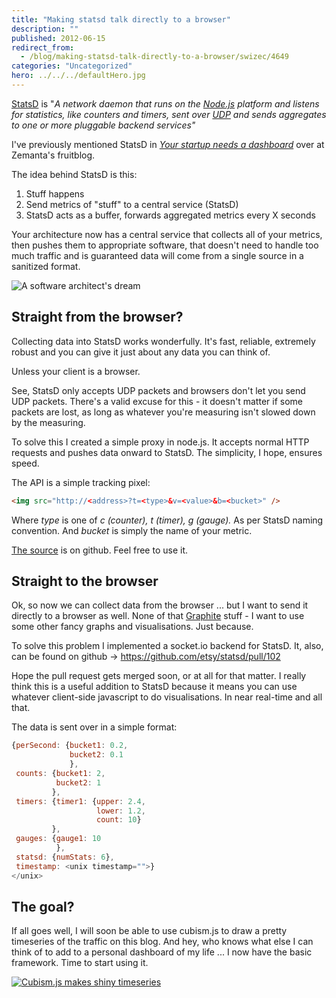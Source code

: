 ```yaml
---
title: "Making statsd talk directly to a browser"
description: ""
published: 2012-06-15
redirect_from:
  - /blog/making-statsd-talk-directly-to-a-browser/swizec/4649
categories: "Uncategorized"
hero: ../../../defaultHero.jpg
---
```


[StatsD](https://github.com/etsy/statsd) is "_A network daemon that runs on the [Node.js](http://nodejs.org/) platform and listens for statistics, like counters and timers, sent over [UDP](http://en.wikipedia.org/wiki/User_Datagram_Protocol) and sends aggregates to one or more pluggable backend services"_

I've previously mentioned StatsD in _[Your startup needs a dashboard](http://www.zemanta.com/fruitblog/your-startup-needs-a-dashboard/)_ over at Zemanta's fruitblog.

The idea behind StatsD is this:

1.  Stuff happens
2.  Send metrics of "stuff" to a central service (StatsD)
3.  StatsD acts as a buffer, forwards aggregated metrics every X seconds

Your architecture now has a central service that collects all of your metrics, then pushes them to appropriate software, that doesn't need to handle too much traffic and is guaranteed data will come from a single source in a sanitized format.

![A software architect's dream](https://distilleryimage0.instagram.com/1d60c314b6de11e1a9f71231382044a1_7.jpg "A software architect's dream")

## Straight from the browser?

Collecting data into StatsD works wonderfully. It's fast, reliable, extremely robust and you can give it just about any data you can think of.

Unless your client is a browser.

See, StatsD only accepts UDP packets and browsers don't let you send UDP packets. There's a valid excuse for this - it doesn't matter if some packets are lost, as long as whatever you're measuring isn't slowed down by the measuring.

To solve this I created a simple proxy in node.js. It accepts normal HTTP requests and pushes data onward to StatsD. The simplicity, I hope, ensures speed.

The API is a simple tracking pixel:

```html
<img src="http://<address>?t=<type>&v=<value>&b=<bucket>" />
```

Where _type_ is one of _c _(counter)_, t _(timer)_, g _(gauge)_._ As per StatsD naming convention. And _bucket_ is simply the name of your metric.

[The source](https://github.com/Swizec/personal-dashboard/blob/master/collectors/js_proxy/server.js) is on github. Feel free to use it.

## Straight to the browser

Ok, so now we can collect data from the browser ... but I want to send it directly to a browser as well. None of that [Graphite](http://graphite.wikidot.com/) stuff - I want to use some other fancy graphs and visualisations. Just because.

To solve this problem I implemented a socket.io backend for StatsD. It, also, can be found on github -> <https://github.com/etsy/statsd/pull/102>

Hope the pull request gets merged soon, or at all for that matter. I really think this is a useful addition to StatsD because it means you can use whatever client-side javascript to do visualisations. In near real-time and all that.

The data is sent over in a simple format:

```javascript
{perSecond: {bucket1: 0.2,
             bucket2: 0.1
             },
 counts: {bucket1: 2,
          bucket2: 1
         },
 timers: {timer1: {upper: 2.4,
                   lower: 1.2,
                   count: 10}
         },
 gauges: {gauge1: 10
          },
 statsd: {numStats: 6},
 timestamp: <unix timestamp="">}
</unix>
```

## The goal?

If all goes well, I will soon be able to use cubism.js to draw a pretty timeseries of the traffic on this blog. And hey, who knows what else I can think of to add to a personal dashboard of my life ... I now have the basic framework. Time to start using it.

[![Cubism.js makes shiny timeseries](https://swizec.com/wp-content/uploads/2012/06/cubismjs-shiny-timeseries.png "Cubism.js makes shiny timeseries")](http://square.github.com/cubism/)

